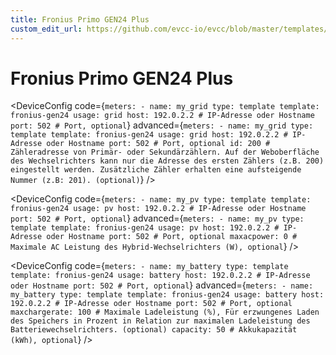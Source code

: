 ```yaml
---
title: Fronius Primo GEN24 Plus
custom_edit_url: https://github.com/evcc-io/evcc/blob/master/templates/definition/meter/fronius-gen24.yaml
---
```



# Fronius Primo GEN24 Plus

<DeviceFeatures features="battery-control" />

<Tabs>
<TabItem value="grid" label="Netz" default>

<DeviceConfig code={`meters:
    - name: my_grid
      type: template
      template: fronius-gen24
      usage: grid
      host: 192.0.2.2 # IP-Adresse oder Hostname
      port: 502 # Port, optional`} advanced={`meters:
    - name: my_grid
      type: template
      template: fronius-gen24
      usage: grid
      host: 192.0.2.2 # IP-Adresse oder Hostname
      port: 502 # Port, optional
      id: 200 # Zähleradresse von Primär- oder Sekundärzählern. Auf der Weboberfläche des Wechselrichters kann nur die Adresse des ersten Zählers (z.B. 200) eingestellt werden. Zusätzliche Zähler erhalten eine aufsteigende Nummer (z.B: 201). (optional)`} />

</TabItem>
<TabItem value="pv" label="PV">

<DeviceConfig code={`meters:
    - name: my_pv
      type: template
      template: fronius-gen24
      usage: pv
      host: 192.0.2.2 # IP-Adresse oder Hostname
      port: 502 # Port, optional`} advanced={`meters:
    - name: my_pv
      type: template
      template: fronius-gen24
      usage: pv
      host: 192.0.2.2 # IP-Adresse oder Hostname
      port: 502 # Port, optional
      maxacpower: 0 # Maximale AC Leistung des Hybrid-Wechselrichters (W), optional`} />

</TabItem>
<TabItem value="battery" label="Batterie">

<DeviceConfig code={`meters:
    - name: my_battery
      type: template
      template: fronius-gen24
      usage: battery
      host: 192.0.2.2 # IP-Adresse oder Hostname
      port: 502 # Port, optional`} advanced={`meters:
    - name: my_battery
      type: template
      template: fronius-gen24
      usage: battery
      host: 192.0.2.2 # IP-Adresse oder Hostname
      port: 502 # Port, optional
      maxchargerate: 100 # Maximale Ladeleistung (%), Für erzwungenes Laden des Speichers in Prozent in Relation zur maximalen Ladeleistung des Batteriewechselrichters. (optional)
      capacity: 50 # Akkukapazität (kWh), optional`} />

</TabItem>
</Tabs>

